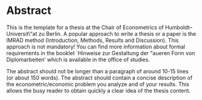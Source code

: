 # Abstract {-}

This is the template for a thesis at the Chair of Econometrics of
Humboldt--Universit\\"at zu Berlin. A popular approach to write a thesis or a
paper is the IMRAD method (Introduction, Methods, Results and Discussion). This
approach is not mandatory! You can find more information about formal
requirements in the booklet `Hinweise zur Gestaltung der \"au\ss eren Form von
Diplomarbeiten' which is available in the office of studies.

The abstract should not be longer than a paragraph of around 10-15 lines (or
about 150 words). The abstract should contain a concise description of the
econometric/economic problem you analyze and of your results. This allows the
busy reader to obtain quickly a clear idea of the thesis content.
